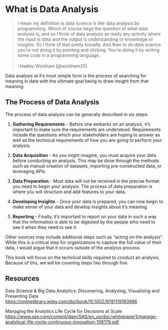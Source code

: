 # What is Data Analysis

> I mean my definition is data science is like data
analysis by programming. Which of course begs the
question of what data analysis is, and so I think of
data analysis as really any activity where the input is
data and the output is understanding or knowledge or
insights. So I think of that pretty broadly. And then to
do data science you're not doing it by pointing and
clicking. You're doing it by writing some code in a
programming language. <br><br> -Hadley Wickham [@wickham20]

Data analysis at it's most simple form is the process of searching for meaning in data with the ultimate goal being to draw insight from that meaning.

## The Process of Data Analysis

The process of data analysis can be generally described in six steps:

1. **Gathering Requirements** - Before one embarks on an analysis, it's important to make sure the requirements are understood. Requirements include the questions which your stakeholders are hoping to answer as well as the technical requirements of how you are going to perform your analysis.

2. **Data Acquisition** - As you might imagine, you must acquire your data before conducting an analysis. This may be done through the methods such as manual creation of datasets, importing pre-constructed data, or leveraging APIs.

3. **Data Preparation** - Most data will not be received in the precise format you need to begin your analysis. The process of data preparation is where you will structure and add features to your data.

4. **Developing Insights** - Once your data is prepared, you can now begin to make sense of your data and develop insights about it's meaning.

5. **Reporting** - Finally, it's important to report on your data in such a way that the information is able to be digested by the people who need to see it when they need to see it.

Other sources may include additional steps such as "acting on the analysis". While this is a critical step for organizations to capture the full value of their data, I would argue that it occurs outside of the *analysis* process.

This book will focus on the technical skills required to conduct an analysis. Because of this, we will be covering steps two through five.

## Resources

Data Science & Big Data Analytics: Discovering, Analyzing, Visualizing and Presenting Data <https://onlinelibrary.wiley.com/doi/book/10.1002/9781119183686>

Managing the Analytics Life Cycle
for Decisions at Scale <https://www.sas.com/content/dam/SAS/en_us/doc/whitepaper1/manage-analytical-life-cycle-continuous-innovation-106179.pdf>

